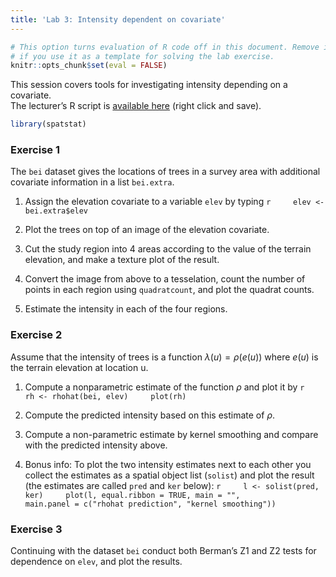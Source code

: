```yaml
---
title: 'Lab 3: Intensity dependent on covariate'
---
```


```r
# This option turns evaluation of R code off in this document. Remove it
# if you use it as a template for solving the lab exercise.
knitr::opts_chunk$set(eval = FALSE)
```

This session covers tools for investigating intensity depending on a covariate.  
The lecturer's R script is [available here](https://raw.githubusercontent.com/spatstat/AAU2015/master/Scripts/script03.R) (right click and save).

```r
library(spatstat)
```


### Exercise 1

The `bei` dataset gives the locations of trees in a survey area with additional
covariate information in a list `bei.extra`.

1.  Assign the elevation covariate to a variable `elev` by typing
    ```r
    elev <- bei.extra$elev
    ```

2.  Plot the trees on top of an image of the elevation covariate.

3.  Cut the study region into 4 areas according to the value of the 
    terrain elevation, and make a texture plot of the result.

4.	Convert the image from above to a tesselation, count the number 
    of points in each region using `quadratcount`, and plot the
    quadrat counts.

5.  Estimate the intensity in each of the four regions.


### Exercise 2

Assume that the intensity of trees is a function $\lambda(u) = \rho(e(u))$
where $e(u)$ is the terrain elevation at location u.

1.  Compute a nonparametric estimate of the function $\rho$ and plot it by
    ```r
    rh <- rhohat(bei, elev)
    plot(rh)
    ```

2.	Compute the predicted intensity based on this estimate of $\rho$.

3.  Compute a non-parametric estimate by kernel smoothing and
  	compare with the predicted intensity above.

4.  Bonus info: To plot the two intensity estimates next to each
  	other you collect the estimates as a spatial object list
  	(`solist`) and plot the result (the estimates are called
  	`pred` and `ker` below):
    ```r
    l <- solist(pred, ker)
    plot(l, equal.ribbon = TRUE, main = "", 
         main.panel = c("rhohat prediction", "kernel smoothing"))
    ```


### Exercise 3

Continuing with the dataset `bei` conduct both Berman's Z1 and Z2 tests for
dependence on `elev`, and plot the results.
